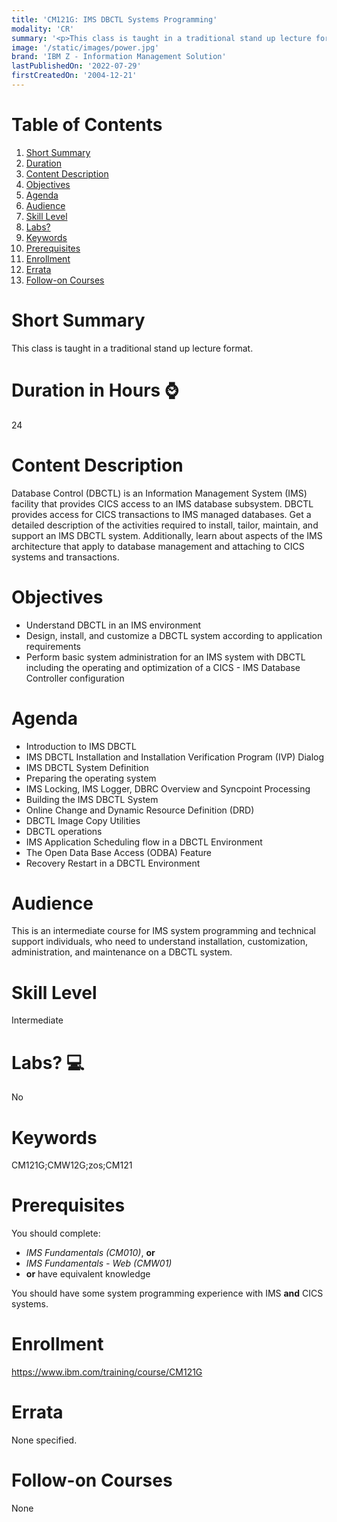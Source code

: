 ```yaml
---
title: 'CM121G: IMS DBCTL Systems Programming'
modality: 'CR'
summary: '<p>This class is taught in a traditional stand up lecture format.</p>                                                                                                                                   '
image: '/static/images/power.jpg'
brand: 'IBM Z - Information Management Solution'
lastPublishedOn: '2022-07-29'
firstCreatedOn: '2004-12-21'
---
```

# Table of Contents
1.  [Short Summary](#short-summary)
2.  [Duration](#duration-in-hours-)
3.  [Content Description](#content-description)
4.  [Objectives](#objectives)
5.  [Agenda](#agenda)
6.  [Audience](#audience)
7.  [Skill Level](#skill-level)
8.  [Labs?](#labs-)
9.  [Keywords](#keywords)
10. [Prerequisites](#prerequisites)
11. [Enrollment](#enrollment)
12. [Errata](#errata)
13. [Follow-on Courses](#follow-on-courses)

# Short Summary
<p>This class is taught in a traditional stand up lecture format.</p>                                                                                                                                   

# Duration in Hours ⌚
24

# Content Description
Database Control (DBCTL) is an Information Management System (IMS) facility that provides CICS access to an IMS database subsystem. DBCTL provides access for CICS transactions to IMS managed databases. Get a detailed description of the activities required to install, tailor, maintain, and support an IMS DBCTL system. Additionally, learn about aspects of the IMS architecture that apply to database management and attaching to CICS systems and transactions.



# Objectives
* Understand DBCTL in an IMS environment
* Design, install, and customize a DBCTL system according to application requirements
* Perform basic system administration for an IMS system with DBCTL including the operating and optimization of a CICS - IMS Database Controller configuration


# Agenda
* Introduction to IMS DBCTL
* IMS DBCTL Installation and Installation Verification Program (IVP) Dialog
* IMS DBCTL System Definition
* Preparing the operating system
* IMS Locking, IMS Logger, DBRC Overview and Syncpoint Processing
* Building the IMS DBCTL System
* Online Change and Dynamic Resource Definition (DRD)
* DBCTL Image Copy Utilities
* DBCTL operations
* IMS Application Scheduling flow in a DBCTL Environment
* The Open Data Base Access (ODBA) Feature
* Recovery Restart in a DBCTL Environment


# Audience
This is an intermediate course for IMS system programming and technical support individuals, who need to understand installation, customization, administration, and maintenance on a DBCTL system.



# Skill Level
Intermediate        

# Labs? 💻
No

# Keywords
CM121G;CMW12G;zos;CM121

# Prerequisites
You should complete:


* *IMS Fundamentals (CM010)*, **or**
* *IMS Fundamentals - Web (CMW01)*
* **or** have equivalent knowledge


You should have some system programming experience with IMS **and** CICS systems.



# Enrollment
https://www.ibm.com/training/course/CM121G

# Errata
None specified.

# Follow-on Courses
None

